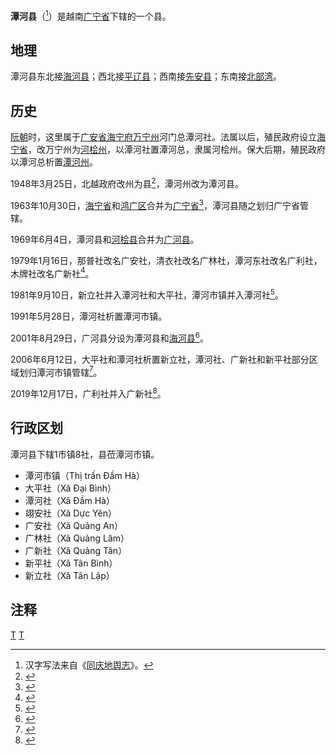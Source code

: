 {{Infobox Settlement
|name                   = 潭河县
|settlement_type        = 县
|official_name          = 
|other_name             = 
|native_name            = {{lang|vi|Huyện Đầm Hà}}
|nickname               = 
|motto                  = 
|image_skyline          = 
|imagesize              = 
|image_caption          = 
|image_flag             = 
|flag_size              = 
|image_seal             = 
|seal_size              = 
|image_shield           = 
|shield_size            = 
|image_blank_emblem     = 
|blank_emblem_size      = 
|image_map              = {{Infobox mapframe|frame-width=250|zoom=10}}
|mapsize                = 
|map_caption            = 
|image_map1             = 
|mapsize1               = 
|map_caption1           = 
|pushpin_map            = Vietnam
|pushpin_label_position = bottom
|pushpin_map_caption    = 
|pushpin_map1           = 
|pushpin_label_position1= 
|pushpin_map_caption1   = 
|subdivision_type       = 国家
|subdivision_name       = {{flag|Vietnam}}
|subdivision_type1      = [[越南行政区划|省]]
|subdivision_name1      = [[广宁省|广宁省]]
|subdivision_type2      = 行政区划
|subdivision_name2      = 1市镇8社
|subdivision_type3      = 
|subdivision_name3      = 
|seat_type              = 县莅
|seat                   = {{link-vi|潭河市镇|Đầm Hà (thị trấn)}}
|government_type        = 
|leader_title           = 
|leader_name            = 
|leader_title1          = 
|leader_name1           = 
|established_title      = 
|established_date       = 
|area_magnitude         = 
|unit_pref              = 
|area_footnotes         = 
|area_total_km2         = 335
|area_land_km2          = 
|area_water_km2         = 
|area_water_percent     = 
|area_urban_km2         = 
|area_metro_km2         = 
|population_as_of       = 2019年
|population_footnotes   = 
|population_note        = 
|population_total       = 47060
|population_density_km2 = auto
|population_metro             = 
|population_density_metro_km2 = 
|population_urban             = 
|population_density_urban_km2 = 
|timezone               = [[越南标准时间|越南标准时间]]
|utc_offset             = +7
|elevation_footnotes    = 
|elevation_m            = 
|coor_type              = 
|coordinates            = 
|postal_code_type       = 
|postal_code            = 
|area_code              = 
|website                = [https://www.quangninh.gov.vn/donvi/huyendamha/Trang/Default.aspx 潭河县电子信息门户网站]
|footnotes              = 
}}
'''潭河县'''（{{vie|v='''Huyện Đầm Hà'''|hn=縣潭河}}<ref>汉字写法来自《[[同庆地舆志|同庆地舆志]]》。</ref>）是越南[[广宁省|广宁省]]下辖的一个县。

==地理==
潭河县东北接[[海河县|海河县]]；西北接[[平辽县|平辽县]]；西南接[[先安县|先安县]]；东南接[[北部湾|北部湾]]。

==历史==
[[阮朝|阮朝]]时，这里属于[[广安省|广安省]][[海宁府_(越南)|海宁府]][[万宁州|万宁州]]河门总潭河社。法属以后，殖民政府设立[[海宁省|海宁省]]，改万宁州为[[河桧州|河桧州]]，以潭河社置潭河总，隶属河桧州。保大后期，殖民政府以潭河总析置[[潭河州|潭河州]]。

1948年3月25日，北越政府改州为县<ref>{{Cite web |url=https://thuvienphapluat.vn/van-ban/Bo-may-hanh-chinh/Sac-lenh-148-SL-bai-bo-danh-tu-phu-chau-quan/36317/noi-dung.aspx |title=Sắc lệnh số 148/SL về việc bãi bỏ danh từ phủ, châu, quận do Chủ tịch Chính phủ Việt nam dân chủ cộng hoà ban hành |accessdate=2020-03-22 |archive-date=2020-05-18 |archive-url=https://web.archive.org/web/20200518212625/https://thuvienphapluat.vn/van-ban/Bo-may-hanh-chinh/Sac-lenh-148-SL-bai-bo-danh-tu-phu-chau-quan/36317/noi-dung.aspx |dead-url=no }}</ref>，潭河州改为潭河县。

1963年10月30日，[[海宁省|海宁省]]和[[鸿广区|鸿广区]]合并为[[广宁省|广宁省]]<ref>{{Cite web |url=https://thuvienphapluat.vn/van-ban/Bo-may-hanh-chinh/Nghi-Quyet-hop-nhat-tinh-Hai-Ninh-va-khu-Hong-Quang-va-sap-nhap-xa-Huu-San-thuoc-huyen-Dinh-Lap-tinh-Hai-Ninh-huyen-Son-Dong-tinh-Ha-Bac/42700/noi-dung.aspx |title=Nghị Quyết về việc hợp nhất tỉnh Hải Ninh và khu Hồng Quảng và sáp nhập xã Hữu Sản thuộc huyện Đình Lập, tỉnh Hải Ninh, huyện Sơn Động, tỉnh Hà Bắc do Quốc hội ban hành |accessdate=2020-03-22 |archive-date=2020-03-20 |archive-url=https://web.archive.org/web/20200320125824/https://thuvienphapluat.vn/van-ban/Bo-may-hanh-chinh/Nghi-Quyet-hop-nhat-tinh-Hai-Ninh-va-khu-Hong-Quang-va-sap-nhap-xa-Huu-San-thuoc-huyen-Dinh-Lap-tinh-Hai-Ninh-huyen-Son-Dong-tinh-Ha-Bac/42700/noi-dung.aspx |dead-url=no }}</ref>，潭河县随之划归广宁省管辖。

1969年6月4日，潭河县和[[河桧县|河桧县]]合并为[[广河县|广河县]]。

1979年1月16日，那普社改名广安社，清衣社改名广林社，潭河东社改名广利社，木牌社改名广新社<ref>{{Cite web |url=https://thuvienphapluat.vn/van-ban/Bo-may-hanh-chinh/Quyet-dinh-17-CP-phan-vach-dia-gioi-hanh-chinh-xa-thi-tran-doi-ten-xa-thi-tran-tinh-Quang-Ninh-57454.aspx |title=Quyết định 17-CP năm 1979 phân vạch địa giới hành chính một số xã, thị trấn và đổi tên một số xã và thị trấn thuộc tỉnh Quảng Ninh do Hội đồng Chính phủ ban hành |accessdate=2017-10-16 |archive-date=2017-10-14 |archive-url=https://web.archive.org/web/20171014133320/https://thuvienphapluat.vn/van-ban/Bo-may-hanh-chinh/Quyet-dinh-17-CP-phan-vach-dia-gioi-hanh-chinh-xa-thi-tran-doi-ten-xa-thi-tran-tinh-Quang-Ninh-57454.aspx |dead-url=no }}</ref>。

1981年9月10日，新立社并入潭河社和大平社，潭河市镇并入潭河社<ref>{{Cite web |url=https://thuvienphapluat.vn/van-ban/Bo-may-hanh-chinh/Quyet-dinh-63-HDBT-phan-vach-dia-gioi-xa-phuong-thi-tran-tinh-Quang-Ninh-43124.aspx |title=Quyết định 63-HĐBT năm 1981 về việc phân vạch địa giới một số xã, phường và thị trấn thuộc tỉnh Quảng Ninh do Hội đồng Bộ trưởng ban hành |accessdate=2017-10-16 |archive-date=2017-10-14 |archive-url=https://web.archive.org/web/20171014133643/https://thuvienphapluat.vn/van-ban/Bo-may-hanh-chinh/Quyet-dinh-63-HDBT-phan-vach-dia-gioi-xa-phuong-thi-tran-tinh-Quang-Ninh-43124.aspx |dead-url=no }}</ref>。

1991年5月28日，潭河社析置潭河市镇。

2001年8月29日，广河县分设为潭河县和[[海河县|海河县]]<ref>{{Cite web |url=https://thuvienphapluat.vn/van-ban/Bat-dong-san/Nghi-dinh-59-2001-ND-CP-chia-huyen-Quang-Ha-tinh-Quang-Ninh-thanh-hai-huyen-Hai-Ha-va-huyen-Dam-Ha-48421.aspx |title=Nghị định 59/2001/NĐ-CP về việc chia huyện Quảng Hà, tỉnh Quảng Ninh thành hai huyện Hải Hà và huyện Đầm Hà |accessdate=2017-10-16 |archive-date=2017-09-17 |archive-url=https://web.archive.org/web/20170917033200/https://thuvienphapluat.vn/van-ban/Bat-dong-san/Nghi-dinh-59-2001-ND-CP-chia-huyen-Quang-Ha-tinh-Quang-Ninh-thanh-hai-huyen-Hai-Ha-va-huyen-Dam-Ha-48421.aspx |dead-url=no }}</ref>。

2006年6月12日，大平社和潭河社析置新立社，潭河社、广新社和新平社部分区域划归潭河市镇管辖<ref>{{Cite web |url=https://thuvienphapluat.vn/van-ban/Bo-may-hanh-chinh/Nghi-dinh-58-2006-ND-CP-dieu-chinh-dia-gioi-xa-phuong-huyen-thanh-lap-xa-mo-rong-thi-tran-thuoc-Yen-Hung-Tien-Yen-Dam-Ha-Hai-Ha-Ha-Long-Quang-Ninh-12557.aspx |title=Nghị định 58/2006/NĐ-CP về việc điều chỉnh địa giới hành chính một số xã, phường, huyện; thành lập xã; mở rộng thị trấn thuộc các huyện: Yên Hưng, Tiên Yên, Đầm Hà, Hải Hà, thị xã Uông Bí và thành phố Hạ Long, tỉnh Quảng Ninh |accessdate=2017-10-16 |archive-date=2017-08-22 |archive-url=https://web.archive.org/web/20170822220639/https://thuvienphapluat.vn/van-ban/Bo-may-hanh-chinh/Nghi-dinh-58-2006-ND-CP-dieu-chinh-dia-gioi-xa-phuong-huyen-thanh-lap-xa-mo-rong-thi-tran-thuoc-Yen-Hung-Tien-Yen-Dam-Ha-Hai-Ha-Ha-Long-Quang-Ninh-12557.aspx |dead-url=no }}</ref>。

2019年12月17日，广利社并入广新社<ref>{{Cite web |url=http://vanban.chinhphu.vn/portal/page/portal/chinhphu/hethongvanban?mode=detail&document_id=198702 |title=Nghị quyết số 837/NQ-UBTVQH14 của ỦY BAN THƯỜNG VỤ QUỐC HỘI : Về việc ắp xếp các đơn vị hành chính cấp huyện, cấp xã thuộc tỉnh Quảng Ninh |accessdate=2019-12-31 |archive-date=2020-04-01 |archive-url=https://web.archive.org/web/20200401173327/http://vanban.chinhphu.vn/portal/page/portal/chinhphu/hethongvanban?mode=detail&document_id=198702 |dead-url=no }}</ref>。

==行政区划==
潭河县下辖1市镇8社，县莅潭河市镇。
*潭河市镇（Thị trấn Đầm Hà）
*大平社（Xã Đại Bình）
*潭河社（Xã Đầm Hà）
*翊安社（Xã Dực Yên）
*广安社（Xã Quảng An）
*广林社（Xã Quảng Lâm）
*广新社（Xã Quảng Tân）
*新平社（Xã Tân Bình）
*新立社（Xã Tân Lập）

==注释==
{{reflist|2}}

{{广宁省行政区划}}
{{越南东北部之县市镇区域划分}}

[[Category:越南县份|T]]
[[Category:广宁省|T]]